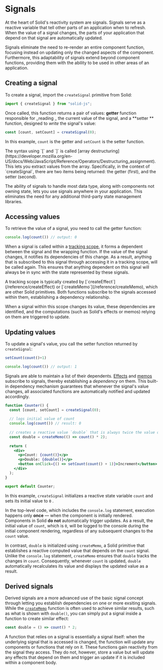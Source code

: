
# Signals

At the heart of Solid's reactivity system are signals. 
Signals serve as a reactive variable that tell other parts of an application when to refresh.
When the value of a signal changes, the parts of your application that depend on that signal are automatically updated.

Signals eliminate the need to re-render an entire component function, focusing instead on updating only the changed aspects of the component. 
Furthermore, this adaptability of signals extend beyond component functions, providing them with the ability to be used in other areas of an application. 

## Creating a signal

To create a signal, import the `createSignal` primitive from Solid:

```js
import { createSignal } from "solid-js";
```

Once called, this function returns a pair of values: **getter** function responsible for _reading _ the current value of the signal, and a **setter ** function, designed to _write_ the signal's value:

```jsx
const [count, setCount] = createSignal(0);
```

In this example, `count` is the getter and `setCount`  is the setter function.

<Aside>
  The syntax using `[` and `]` is called [array destructuring](https://developer.mozilla.org/en-US/docs/Web/JavaScript/Reference/Operators/Destructuring_assignment). 
  This lets you extract values from the array. 
  Specifically, in the context of `createSignal`, there are two items being returned: the getter (first), and the setter (second).
</Aside>

The ability of signals to handle most data type, along with components not owning state, lets you use signals anywhere in your application. 
This eliminates the need for any additional third-party state management libraries.

## Accessing values

To retrieve the value of a signal, you need to call the getter function:

```jsx
console.log(count()) // output: 0
```

When a signal is called within a [tracking scope](/essentials/intro-to-reactivity#tracking), it forms a dependent between the signal and the wrapping function. 
If the value of the signal changes, it notifies its dependencies of this change. 
As a result, anything that is subscribed to this signal through accessing it in a tracking scope, will be called again. 
This ensures that anything dependent on this signal will always be in sync with the state represented by these signals.

<Aside>
  A tracking scope is typically created by [`createEffect`](/reference/createEffect)  or [`createMemo`](/reference/createMemo), which are other Solid primitives. 
  Both functions subscribe to the signals accessed within them, establishing a dependency relationship.

  When a signal within this scope changes its value, these dependencies are identified, and the computations (such as Solid's effects or memos) relying on them are triggered to update.
</Aside>

## Updating values

To update a signal's value, you call the setter function returned by `createSignal`:

```jsx
setCount(count()+1)

console.log(count()) // output: 1
```

Signals are able to maintain a list of their dependents. 
[Effects](/essentials/effects) and [memos](/essentials/memos) subscribe to signals, thereby establishing a *dependency* on them.
This built-in dependency mechanism guarantees that whenever the signal's value changes, all associated functions are automatically notified and updated accordingly.

```jsx
function Counter() {
  const [count, setCount] = createSignal(0);
  
  // logs initial value of count
  console.log(count()) // result: 0
  
  // creates a reactive value `double` that is always twice the value of `count`
  const double = createMemo(() => count() * 2);
  
  return (
    <div>
      <p>Count: {count()}</p>
      <p>Double: {double()}</p>
      <button onClick={() => setCount(count() + 1)}>Increment</button>
    </div>
  );
}

export default Counter;
```

In this example, `createSignal` initializes a reactive state variable `count` and sets its initial value to `0` .

In the top-level code, which includes the `console.log` statement, execution happens only **once** — when the component is initially rendered.
 Components in Solid **do not** automatically trigger updates.
As a result, the initial value of `count`, which is `0`, will be logged to the console during the initial component rendering, regardless of any subsequent changes to the `count` value.

In contrast, `double` is initialized using `createMemo`, a Solid primitive that establishes a reactive computed value that depends on the `count` signal.
Unlike the `console.log` statement, `createMemo` ensures that `double` tracks the changes in `count`. 
Consequently, whenever `count` is updated, `double` automatically recalculates its value and displays the updated value as a result.

## Derived signals

Derived signals are a more advanced use of the basic signal concept through letting you establish dependencies on one or more exsiting signals.
While the [`createMemo`](/essentials/memos) function is often used to achieve similar results, such as what is shown with `double()`, you can simply put a signal inside a function to create similar effect:

```js
const double = () => count() * 2;
```

A function that relies on a signal is essentially a signal itself: when the underlying signal that is accessed is changed, the function will update any components or functions that rely on it.
These functions gain reactivity from the signal they access.
They do not, however, store a value but will update any effects that depend on them and trigger an update if it is included within a component body.